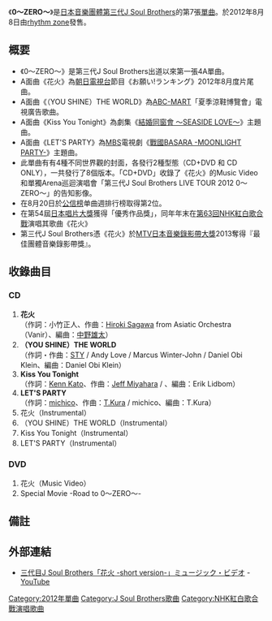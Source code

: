 {{Infobox Single 
| Name           = 0〜ZERO〜
| Artist         = [[J_Soul_Brothers|三代目J Soul Brothers]]
| Album          = [[MIRACLE_(第三代J_Soul_Brothers的專輯)|MIRACLE]]
| A-side         = 花火<br />（YOU SHINE）THE WORLD<br />Kiss You Tonight<br />LET'S PARTY
| B-side         = 
| Released       = {{flagicon|Japan}}2012年8月8日<br />{{flagicon|Taiwan}} 2012年8月17日
| Format         = [[單曲|單曲]]
| Recorded       = 2012年<br/>{{JPN}}
| Genre          = [[J-POP|J-POP]] 
| Length         = 
| Label          = [[rhythm_zone|rhythm zone]]
| Writer         = 
| Producer       = [[五十嵐廣行|HIRO]]
| Certification  = *金（CD、[[日本唱片協會|日本唱片協會]]）
*白金（PC配信(單曲)、日本唱片協會）<ref>[http://www.riaj.or.jp/data/others/chart/w130319.html 日本レコード協会調べ 2013年2月度有料音楽配信認定]</ref>。
| Chart position = *週榜第2位（[[Oricon公信榜|Oricon公信榜]]）
*2012年8月度月榜第5位（Oricon公信榜）
*2012年度年榜第56位（Oricon公信榜）
*2012年8月度月榜第2位（手機片段下載、[[RecoChoku|RecoChoku]]）
*2012年度年榜第22位（手機片段下載、RecoChoku）<ref>[http://recochoku.jp/corporate/pdf/n_1208.pdf レコチョクアワード月間最優秀楽曲賞8月度] {{webarchive|url=https://web.archive.org/web/20121018133315/http://recochoku.jp/corporate/pdf/n_1208.pdf |date=2012-10-18 }}</ref>
| Last single    = [[Go_my_way_(第三代J_Soul_Brothers單曲)|Go my way]]<br/>（2012年） 
| This single    = '''0〜ZERO〜'''<br/>（2012年）
| Next single    = [[Powder_Snow_～永無止境的冬季～|Powder Snow ～永無止境的冬季～]]<br/>（2012年） 
| Misc           = 
}}
《'''0〜ZERO〜'''》是[[日本|日本]][[音樂團體|音樂團體]][[J_Soul_Brothers|第三代J Soul Brothers]]的第7張[[單曲|單曲]]。於2012年8月8日由[[rhythm_zone|rhythm zone]]發售。

== 概要 ==
* 《0〜ZERO〜》是第三代J Soul Brothers出道以來第一張4A單曲。
* A面曲《花火》為[[朝日電視台|朝日電視台]]節目《お願い!ランキング》2012年8月度片尾曲。
* A面曲《（YOU SHINE）THE WORLD》為[[ABC-MART|ABC-MART]]「夏季涼鞋博覽會」電視廣告歌曲。
* A面曲《Kiss You Tonight》為劇集《[[結婚同窗會_〜SEASIDE_LOVE〜|結婚同窗會 〜SEASIDE LOVE〜]]》主題曲。
* A面曲《LET'S PARTY》為[[MBS|MBS]]電視劇《[[戰國BASARA#電視劇|戰國BASARA -MOONLIGHT PARTY-]]》主題曲。
* 此單曲有有4種不同世界觀的封面，各發行2種型態（CD+DVD 和 CD ONLY），一共發行了8個版本。「CD+DVD」收錄了《花火》的Music Video和單獨Arena巡迴演唱會「第三代J Soul Brothers LIVE TOUR 2012 0〜ZERO〜」的告知影像。
* 在8月20日於[[公信榜|公信榜]]单曲週排行榜取得第2位。
* 在第54屆[[日本唱片大獎|日本唱片大獎]]獲得「優秀作品獎」，同年年末在[[第63回NHK紅白歌合戰|第63回NHK紅白歌合戰]]演唱其歌曲《花火》
* 第三代J Soul Brothers憑《花火》於[[MTV日本音樂錄影帶大獎|MTV日本音樂錄影帶大獎]]2013奪得『最佳團體音樂錄影帶獎』。

== 收錄曲目 ==
=== CD ===
# '''花火'''<br/>（作詞：小竹正人、作曲：[[Hiroki_Sagawa|Hiroki Sagawa]] from Asiatic Orchestra（Vanir）、編曲：[[中野雄太|中野雄太]]）
# '''（YOU SHINE）THE WORLD'''<br/>（作詞・作曲：[[STY|STY]] / Andy Love / Marcus Winter-John / Daniel Obi Klein、編曲：Daniel Obi Klein）
# '''Kiss You Tonight'''<br/>（作詞：[[Kenn_Kato|Kenn Kato]]、作曲：[[Jeff_Miyahara|Jeff Miyahara]] / {{tsl|en|Article Name|Erik Lidbom|Erik Lidbom}}、編曲：Erik Lidbom）
# '''LET'S PARTY'''<br/>（作詞：[[MICHICO|michico]]、作曲：[[T.KURA|T.Kura]] / michico、編曲：T.Kura）
# 花火（Instrumental）
# （YOU SHINE）THE WORLD（Instrumental）
# Kiss You Tonight（Instrumental）
# LET'S PARTY（Instrumental）

=== DVD ===
# 花火（Music Video）
# Special Movie -Road to 0〜ZERO〜-

== 備註 ==
<references/>

== 外部連結 ==
* [http://www.youtube.com/watch?v=ZbfdQ6QUqdM&feature=player_embedded 三代目J Soul Brothers「花火 -short version-」ミュージック・ビデオ]{{Wayback|url=http://www.youtube.com/watch?v=ZbfdQ6QUqdM&feature=player_embedded |date=20160921100043 }} - [[YouTube|YouTube]]

{{J Soul Brothers}}

[[Category:2012年單曲|Category:2012年單曲]]
[[Category:J_Soul_Brothers歌曲|Category:J Soul Brothers歌曲]]
[[Category:NHK紅白歌合戰演唱歌曲|Category:NHK紅白歌合戰演唱歌曲]]